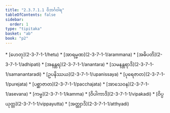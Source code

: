 ```yaml
---
title: "2.3.7.1.1 ဝိဘင်္ဂဝါရ"
tableOfContents: false
sidebar:
  order: 1
type: "tipitaka"
basket: "ab"
book: "p2"
---
```



<DynamicBreadcrumb />



<TableOfContents book="p2" section="2.3.7.1.1">
* [ဟေတု](2-3-7-1-1/hetu)
* [အာရမ္မဏ](2-3-7-1-1/arammana)
* [အဓိပတိ](2-3-7-1-1/adhipati)
* [အနန္တရ](2-3-7-1-1/anantara)
* [သမနန္တရာဒိ](2-3-7-1-1/samanantaradi)
* [ဥပနိဿယ](2-3-7-1-1/upanissaya)
* [ပုရေဇာတ](2-3-7-1-1/purejata)
* [ပစ္ဆာဇာတ](2-3-7-1-1/pacchajata)
* [အာသေဝန](2-3-7-1-1/asevana)
* [ကမ္မ](2-3-7-1-1/kamma)
* [ဝိပါကာဒိ](2-3-7-1-1/vipakadi)
* [ဝိပ္ပယုတ္တ](2-3-7-1-1/vippayutta)
* [အတ္ထျာဒိ](2-3-7-1-1/atthyadi)
</TableOfContents>